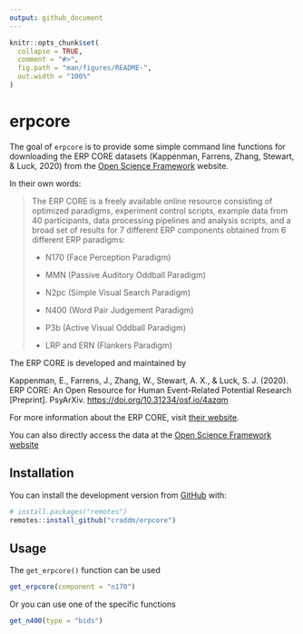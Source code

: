 ```yaml
---
output: github_document
---
```


<!-- README.md is generated from README.Rmd. Please edit that file -->

```r
knitr::opts_chunk$set(
  collapse = TRUE,
  comment = "#>",
  fig.path = "man/figures/README-",
  out.width = "100%"
)
```

# erpcore

The goal of `erpcore` is to provide some simple command line functions for downloading the ERP CORE datasets (Kappenman, Farrens, Zhang, Stewart, & Luck, 2020) from the [Open Science Framework](https://osf.io/) website.

In their own words:

> The ERP CORE is a freely available online resource consisting of optimized paradigms, experiment control scripts, example data from 40 participants, data processing pipelines and analysis scripts, and a broad set of results for 7 different ERP components obtained from 6 different ERP paradigms:
>
> -   N170 (Face Perception Paradigm)
>
> -   MMN (Passive Auditory Oddball Paradigm)
>
> -   N2pc (Simple Visual Search Paradigm)
>
> -   N400 (Word Pair Judgement Paradigm)
>
> -   P3b (Active Visual Oddball Paradigm)
>
> -   LRP and ERN (Flankers Paradigm)

The ERP CORE is developed and maintained by

Kappenman, E., Farrens, J., Zhang, W., Stewart, A. X., & Luck, S. J. (2020). ERP CORE: An Open Resource for Human Event-Related Potential Research [Preprint]. PsyArXiv. <https://doi.org/10.31234/osf.io/4azqm>

For more information about the ERP CORE, visit [their website](https://erpinfo.org/erp-core).

You can also directly access the data at the [Open Science Framework website](https://doi.org/10.18115/D5JW4R)

## Installation

You can install the development version from [GitHub](https://github.com/) with:

``` r
# install.packages("remotes")
remotes::install_github("craddm/erpcore")
```

## Usage

The `get_erpcore()` function can be used 

```r
get_erpcore(component = "n170")
```

Or you can use one of the specific functions

```r
get_n400(type = "bids")
```
